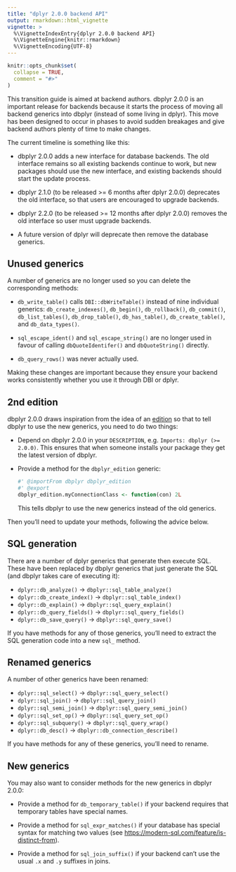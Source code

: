 ```yaml
---
title: "dplyr 2.0.0 backend API"
output: rmarkdown::html_vignette
vignette: >
  %\VignetteIndexEntry{dplyr 2.0.0 backend API}
  %\VignetteEngine{knitr::rmarkdown}
  %\VignetteEncoding{UTF-8}
---
```


```r
knitr::opts_chunk$set(
  collapse = TRUE,
  comment = "#>"
)
```

This transition guide is aimed at backend authors.
dbplyr 2.0.0 is an important release for backends because it starts the process of moving all backend generics into dbplyr (instead of some living in dplyr).
This move has been designed to occur in phases to avoid sudden breakages and give backend authors plenty of time to make changes.

The current timeline is something like this:

-   dbplyr 2.0.0 adds a new interface for database backends.
    The old interface remains so all existing backends continue to work, but new packages should use the new interface, and existing backends should start the update process. 

-   dbplyr 2.1.0 (to be released \>= 6 months after dplyr 2.0.0) deprecates the old interface, so that users are encouraged to upgrade backends.

-   dbplyr 2.2.0 (to be released \>= 12 months after dplyr 2.0.0) removes the old interface so user must upgrade backends.

-   A future version of dplyr will deprecate then remove the database generics.

## Unused generics

A number of generics are no longer used so you can delete the corresponding methods:

-   `db_write_table()` calls `DBI::dbWriteTable()` instead of nine individual generics: `db_create_indexes()`, `db_begin()`, `db_rollback()`, `db_commit()`, `db_list_tables()`, `db_drop_table()`, `db_has_table()`, `db_create_table()`, and `db_data_types()`.

-   `sql_escape_ident()` and `sql_escape_string()` are no longer used in favour of calling `dbQuoteIdentifer()` and `dbQuoteString()` directly.

-   `db_query_rows()` was never actually used.

Making these changes are important because they ensure your backend works consistently whether you use it through DBI or dplyr.

## 2nd edition

dbplyr 2.0.0 draws inspiration from the idea of an [edition](https://testthat.r-lib.org/articles/third-edition.html) so that to tell dbplyr to use the new generics, you need to do two things:

-   Depend on dbplyr 2.0.0 in your `DESCRIPTION`, e.g.
    `Imports: dbplyr (>= 2.0.0)`.
    This ensures that when someone installs your package they get the latest version of dbplyr.

-   Provide a method for the `dbplyr_edition` generic:

    ```r
    #' @importFrom dbplyr dbplyr_edition
    #' @export
    dbplyr_edition.myConnectionClass <- function(con) 2L
    ```

    This tells dbplyr to use the new generics instead of the old generics.

Then you'll need to update your methods, following the advice below.

## SQL generation

There are a number of dplyr generics that generate then execute SQL.
These have been replaced by dbplyr generics that just generate the SQL (and dbplyr takes care of executing it):

-   `dplyr::db_analyze()` -\> `dbplyr::sql_table_analyze()`
-   `dplyr::db_create_index()` -\> `dbplyr::sql_table_index()`
-   `dplyr::db_explain()` -\> `dbplyr::sql_query_explain()`
-   `dplyr::db_query_fields()` -\> `dbplyr::sql_query_fields()`
-   `dplyr::db_save_query()` -\> `dbplyr::sql_query_save()`

If you have methods for any of those generics, you'll need to extract the SQL generation code into a new `sql_` method.

## Renamed generics

A number of other generics have been renamed:

-   `dplyr::sql_select()` -\> `dbplyr::sql_query_select()`
-   `dplyr::sql_join()` -\> `dbplyr::sql_query_join()`
-   `dplyr::sql_semi_join()` -\> `dbplyr::sql_query_semi_join()`
-   `dplyr::sql_set_op()` -\> `dbplyr::sql_query_set_op()`
-   `dplyr::sql_subquery()` -\> `dbplyr::sql_query_wrap()`
-   `dplyr::db_desc()` -\> `dbplyr::db_connection_describe()`

If you have methods for any of these generics, you'll need to rename.

## New generics

You may also want to consider methods for the new generics in dbplyr 2.0.0:

-   Provide a method for `db_temporary_table()` if your backend requires that temporary tables have special names.

-   Provide a method for `sql_expr_matches()` if your database has special syntax for matching two values (see <https://modern-sql.com/feature/is-distinct-from>).

-   Provide a method for `sql_join_suffix()` if your backend can't use the usual `.x` and `.y` suffixes in joins.
